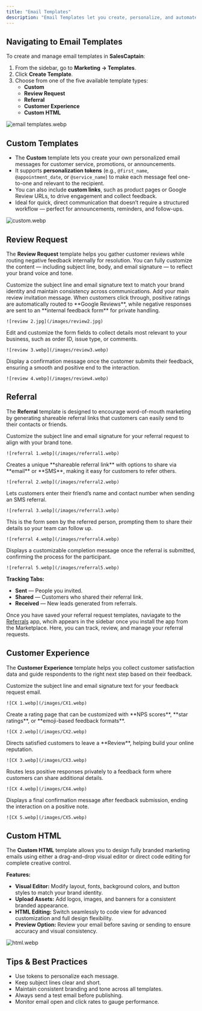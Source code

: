 ```yaml
---
title: "Email Templates"
description: "Email Templates let you create, personalize, and automate marketing, design, and feedback emails directly from your dashboard. Whether you’re sending referral invitations, promotional campaigns, or review requests, you can build professional, on-brand messages without any coding or external tools."
---
```


## **Navigating to Email Templates**

To create and manage email templates in **SalesCaptain**:

1. From the sidebar, go to **Marketing → Templates**.
2. Click **Create Template**.
3. Choose from one of the five available template types:
   - **Custom**
   - **Review Request**
   - **Referral**
   - **Customer Experience**
   - **Custom HTML**

![email templates.webp](/images/emailtemplates.webp)

## Custom Templates

- The **Custom** template lets you create your own personalized email messages for customer service, promotions, or announcements.
- It supports **personalization tokens** (e.g., `@first_name`, `@appointment_date`, or `@service_name`) to make each message feel one-to-one and relevant to the recipient.
- You can also include **custom links**, such as product pages or Google Review URLs, to drive engagement and collect feedback.
- Ideal for quick, direct communication that doesn’t require a structured workflow — perfect for announcements, reminders, and follow-ups.

![custom.webp](/images/custom.webp)

## **Review Request**

The **Review Request** template helps you gather customer reviews while routing negative feedback internally for resolution. You can fully customize the content — including subject line, body, and email signature — to reflect your brand voice and tone.

<Steps>
  <Step title="General">
    Customize the subject line and email signature text to match your brand identity and maintain consistency across communications.
  </Step>
  <Step title="Review Request">
    Add your main review invitation message. When customers click through, positive ratings are automatically routed to **Google Reviews**, while negative responses are sent to an **internal feedback form** for private handling.

    ![review 2.jpg](/images/review2.jpg)
  </Step>
  <Step title="Feedback Form">
    Edit and customize the form fields to collect details most relevant to your business, such as order ID, issue type, or comments.

    ![review 3.webp](/images/review3.webp)
  </Step>
  <Step title="Thank You Page">
    Display a confirmation message once the customer submits their feedback, ensuring a smooth and positive end to the interaction.

    ![review 4.webp](/images/review4.webp)
  </Step>
</Steps>

## **Referral**

The **Referral** template is designed to encourage word-of-mouth marketing by generating shareable referral links that customers can easily send to their contacts or friends.

<Steps>
  <Step title="General ">
    Customize the subject line and email signature for your referral request to align with your brand tone.

    ![referral 1.webp](/images/referral1.webp)
  </Step>
  <Step title="Referral Page ">
    Creates a unique **shareable referral link** with options to share via **email** or **SMS**, making it easy for customers to refer others.

    ![referral 2.webp](/images/referral2.webp)
  </Step>
  <Step title="Text Referral Message">
    Lets customers enter their friend’s name and contact number when sending an SMS referral.

    ![referral 3.webp](/images/referral3.webp)
  </Step>
  <Step title="Referral Form">
    This is the form seen by the referred person, prompting them to share their details so your team can follow up.

    ![referral 4.webp](/images/referral4.webp)
  </Step>
  <Step title="Thank You Page">
    Displays a customizable completion message once the referral is submitted, confirming the process for the participant.

    ![referral 5.webp](/images/referral5.webp)
  </Step>
</Steps>

**Tracking Tabs:**

- **Sent** — People you invited.
- **Shared** — Customers who shared their referral link.
- **Received** — New leads generated from referrals.

Once you have saved your referral request templates, naviagate to the <u>Referrals</u> app, whcih appears in the sidebar once you install the app from the Marketplace. Here, you can track, review, and manage your referral requests.

## **Customer Experience**

The **Customer Experience** template helps you collect customer satisfaction data and guide respondents to the right next step based on their feedback.

<Steps>
  <Step title="General ">
    Customize the subject line and email signature text for your feedback request email.

    ![CX 1.webp](/images/CX1.webp)
  </Step>
  <Step title="CX Rating Page">
    Create a rating page that can be customized with **NPS scores**, **star ratings**, or **emoji-based feedback formats**.

    ![CX 2.webp](/images/CX2.webp)
  </Step>
  <Step title="Review Request Page">
    Directs satisfied customers to leave a **Review**, helping build your online reputation.

    ![CX 3.webp](/images/CX3.webp)
  </Step>
  <Step title="Feedback Page">
    Routes less positive responses privately to a feedback form where customers can share additional details.

    ![CX 4.webp](/images/CX4.webp)
  </Step>
  <Step title="Thank You Page">
    Displays a final confirmation message after feedback submission, ending the interaction on a positive note.

    ![CX 5.webp](/images/CX5.webp)
  </Step>
</Steps>

## **Custom HTML**

The **Custom HTML** template allows you to design fully branded marketing emails using either a drag-and-drop visual editor or direct code editing for complete creative control.

**Features:**

- **Visual Editor:** Modify layout, fonts, background colors, and button styles to match your brand identity.
- **Upload Assets:** Add logos, images, and banners for a consistent branded appearance.
- **HTML Editing:** Switch seamlessly to code view for advanced customization and full design flexibility.
- **Preview Option:** Review your email before saving or sending to ensure accuracy and visual consistency.

![html.webp](/images/html.webp)

## **Tips & Best Practices**

- Use tokens to personalize each message.
- Keep subject lines clear and short.
- Maintain consistent branding and tone across all templates.
- Always send a test email before publishing.
- Monitor email open and click rates to gauge performance.